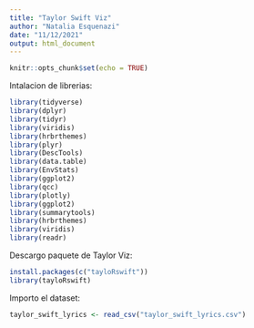```yaml
---
title: "Taylor Swift Viz"
author: "Natalia Esquenazi"
date: "11/12/2021"
output: html_document
---
```


```r
knitr::opts_chunk$set(echo = TRUE)
```

Intalacion de librerias: 

```r
library(tidyverse)
library(dplyr)
library(tidyr)
library(viridis)
library(hrbrthemes)
library(plyr)
library(DescTools)
library(data.table)
library(EnvStats)
library(ggplot2)  
library(qcc)
library(plotly)
library(ggplot2)
library(summarytools)
library(hrbrthemes)
library(viridis)
library(readr)
```

Descargo paquete de Taylor Viz: 

```r
install.packages(c("tayloRswift"))
library(tayloRswift)
```

Importo el dataset: 

```r
taylor_swift_lyrics <- read_csv("taylor_swift_lyrics.csv")
```






